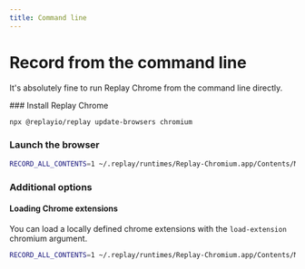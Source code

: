 ```yaml
---
title: Command line
---
```




# Record from the command line

It's absolutely fine to run Replay Chrome from the command line directly.

<Steps>
### Install Replay Chrome 

```bash
npx @replayio/replay update-browsers chromium
```

### Launch the browser 

```bash
RECORD_ALL_CONTENTS=1 ~/.replay/runtimes/Replay-Chromium.app/Contents/MacOS/Chromium 
```
</Steps>


### Additional options

#### Loading Chrome extensions
You can load a locally defined chrome extensions with the `load-extension` chromium argument.

```bash
RECORD_ALL_CONTENTS=1 ~/.replay/runtimes/Replay-Chromium.app/Contents/MacOS/Chromium  --load-extension=./chrome-extensions-samples/api-samples/web-accessible-resources
```